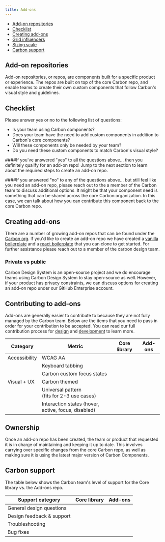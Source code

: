 ```yaml
---
title: Add-ons
---
```


<AnchorLinks>

- [Add-on repositories](#add-on-repositories)
- [Checklist](#checklist)
- [Creating add-ons](#creating-add-ons)
- [Grid influencers](#contributing-to-add-ons)
- [Sizing scale](#ownership)
- [Carbon support](#carbon-support)

</AnchorLinks>

## Add-on repositories

Add-on repositories, or repos, are components built for a specific product or experience. The repos are built on top of the core Carbon repo, and enable teams to create their own custom components that follow Carbon's visual style and guidelines.

## Checklist

Please answer yes or no to the following list of questions:

- Is your team using Carbon components?
- Does your team have the need to add custom components in addition to Carbon's core components?
- Will these components only be needed by your team?
- Do you need these custom components to match Carbon's visual style?

####If you've answered "yes" to all the questions above...
then you definitely qualify for an add-on repo! Jump to the next section to learn about the required steps to create an add-on repo.

####If you answered "no" to any of the questions above...
but still feel like you need an add-on repo, please reach out to the a member of the Carbon team to discuss additional options. It might be that your component need is something that can be shared across the core Carbon organization. In this case, we can talk about how you can contribute this component back to the core Carbon repo.

## Creating add-ons

There are a number of growing add-on repos that can be found under the [Carbon org](https://github.com/carbon-design-system). If you'd like to create an add-on repo we have created a [vanilla boilerplate](https://github.com/carbon-design-system/carbon-boilerplate) and a [react boilerplate](https://github.com/carbon-design-system/carbon-addons-boilerplate-react) that you can clone to get started. For further assistance please reach out to a member of the carbon design team.

### Private vs public

Carbon Design System is an open-source project and we do encourage teams using Carbon Design System to stay open-source as well. However, if your product has privacy constraints, we can discuss options for creating an add-on repo under our GitHub Enterprise account.

## Contributing to add-ons

Add-ons are generally easier to contribute to because they are not fully managed by the Carbon team. Below are the items that you need to pass in order for your contribution to be accepted. You can read our full contribution process for [design](/contributing/designers) and [development](/contributing/developers) to learn more.

| Category      | Metric                                              | Core library                                         | Add-ons                                              |
| ------------- | --------------------------------------------------- | ---------------------------------------------------- | ---------------------------------------------------- |
| Accessibility | WCAG AA                                             | <icon name="icon--checkmark--solid" color="green" /> | <icon name="icon--checkmark--solid" color="green" /> |
|               | Keyboard tabbing                                    | <icon name="icon--checkmark--solid" color="green" /> | <icon name="icon--checkmark--solid" color="green" /> |
|               | Carbon custom focus states                          | <icon name="icon--checkmark--solid" color="green" /> |                                                      |
| Visual + UX   | Carbon themed                                       | <icon name="icon--checkmark--solid" color="green" /> |                                                      |
|               | Universal pattern <br />(fits for 2-3 use cases)    | <icon name="icon--checkmark--solid" color="green" /> |                                                      |
|               | Interaction states (hover, active, focus, disabled) | <icon name="icon--checkmark--solid" color="green" /> | <icon name="icon--checkmark--solid" color="green" /> |

## Ownership

Once an add-on repo has been created, the team or product that requested it is in charge of maintaining and keeping it up to date. This involves carrying over specific changes from the core Carbon repo, as well as making sure it is using the latest major version of Carbon Components.

## Carbon support

The table below shows the Carbon team's level of support for the Core library vs. the Add-ons repo.

| Support category          | Core library                                         | Add-ons                                              |
| ------------------------- | ---------------------------------------------------- | ---------------------------------------------------- |
| General design questions  | <icon name="icon--checkmark--solid" color="green" /> | <icon name="icon--checkmark--solid" color="green" /> |
| Design feedback & support | <icon name="icon--checkmark--solid" color="green" /> |                                                      |
| Troubleshooting           | <icon name="icon--checkmark--solid" color="green" /> | <icon name="icon--checkmark--solid" color="green" /> |
| Bug fixes                 | <icon name="icon--checkmark--solid" color="green" /> |                                                      |

